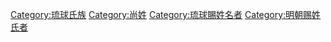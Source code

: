 [[Category:琉球氏族|Category:琉球氏族]]
[[Category:尚姓|Category:尚姓]]
[[Category:琉球賜姓名者|Category:琉球賜姓名者]]
[[Category:明朝赐姓氏者|Category:明朝赐姓氏者]]